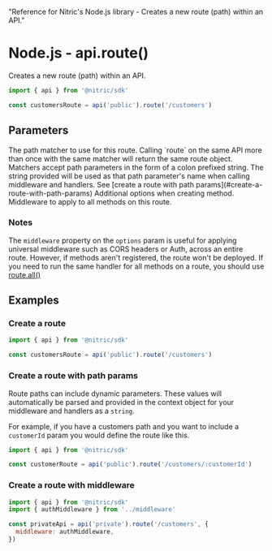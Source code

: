   "Reference for Nitric's Node.js library - Creates a new route (path) within an API."

# Node.js - api.route()

Creates a new route (path) within an API.

```javascript
import { api } from '@nitric/sdk'

const customersRoute = api('public').route('/customers')
```

## Parameters

<Properties>
  <Property name="match" required type="string">
    The path matcher to use for this route. Calling `route` on the same API more
    than once with the same matcher will return the same route object. Matchers
    accept path parameters in the form of a colon prefixed string. The string
    provided will be used as that path parameter's name when calling middleware
    and handlers. See [create a route with path
    params](#create-a-route-with-path-params)
  </Property>
  <Property name="options" type="object">
    Additional options when creating method.
    <Properties nested>
      <Property name="middleware" type="HttpMiddleware or HttpMiddleware[]">
        Middleware to apply to all methods on this route.
      </Property>
    </Properties>
  </Property>
</Properties>

### Notes

The `middleware` property on the `options` param is useful for applying universal middleware such as CORS headers or Auth, across an entire route. However, if methods aren't registered, the route won't be deployed. If you need to run the same handler for all methods on a route, you should use [route.all()](./api-route-all)

## Examples

### Create a route

```javascript
import { api } from '@nitric/sdk'

const customersRoute = api('public').route('/customers')
```

### Create a route with path params

Route paths can include dynamic parameters. These values will automatically be parsed and provided in the context object for your middleware and handlers as a `string`.

For example, if you have a customers path and you want to include a `customerId` param you would define the route like this.

```javascript
import { api } from '@nitric/sdk'

const customerRoute = api('public').route('/customers/:customerId')
```

### Create a route with middleware

```javascript
import { api } from '@nitric/sdk'
import { authMiddleware } from '../middleware'

const privateApi = api('private').route('/customers', {
  middleware: authMiddleware,
})
```
